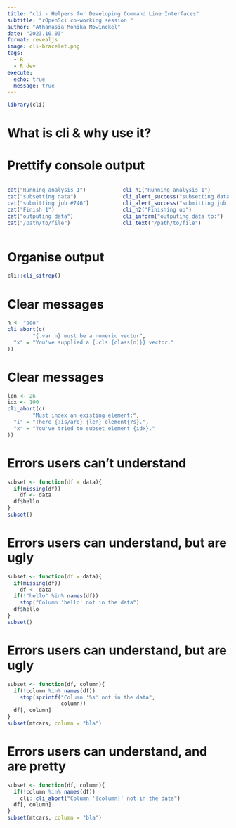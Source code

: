 ```yaml
---
title: "cli - Helpers for Developing Command Line Interfaces"
subtitle: "rOpenSci co-working session "
author: "Athanasia Monika Mowinckel"
date: "2023.10.03"
format: revealjs
image: cli-bracelet.png
tags:
  - R
  - R dev
execute:
  echo: true
  message: true
---
```



```r
library(cli)
```

# What is cli & why use it?


# Prettify console output

::: columns
::: {.column width="50%"}

```r
cat("Running analysis 1")
cat("subsetting data")
cat("submitting job #746")
cat("Finish 1")
cat("outputing data")
cat("/path/to/file")
```
:::

::: {.column width="50%"}
```r
cli_h1("Running analysis 1")
cli_alert_success("subsetting data")
cli_alert_success("submitting job #746")
cli_h2("Finishing up")
cli_inform("outputing data to:")
cli_text("/path/to/file")
```
:::
:::


# Organise output

```r
cli::cli_sitrep()
```


# Clear messages

```r
n <- "boo"
cli_abort(c(
        "{.var n} must be a numeric vector",
  "x" = "You've supplied a {.cls {class(n)}} vector."
))
```

# Clear messages

```r
len <- 26
idx <- 100
cli_abort(c(
        "Must index an existing element:",
  "i" = "There {?is/are} {len} element{?s}.",
  "x" = "You've tried to subset element {idx}."
))
```



# Errors users can't understand

```r
subset <- function(df = data){
  if(missing(df))
    df <- data
  df$hello
}
subset()
```


# Errors users can understand, but are ugly

```r
subset <- function(df = data){
  if(missing(df))
    df <- data
  if(!"hello" %in% names(df))
    stop("Column 'hello' not in the data")
  df$hello
}
subset()
```


# Errors users can understand, but are ugly

```r
subset <- function(df, column){
  if(!column %in% names(df))
    stop(sprintf("Column '%s' not in the data",
                 column))
  df[, column]
}
subset(mtcars, column = "bla")
```



# Errors users can understand, and are pretty

```r
subset <- function(df, column){
  if(!column %in% names(df))
    cli::cli_abort("Column '{column}' not in the data")
  df[, column]
}
subset(mtcars, column = "bla")
```

